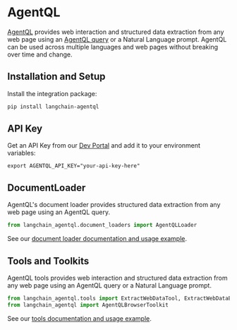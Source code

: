 # AgentQL

[AgentQL](https://www.agentql.com/) provides web interaction and structured data extraction from any web page using an [AgentQL query](https://docs.agentql.com/agentql-query) or a Natural Language prompt. AgentQL can be used across multiple languages and web pages without breaking over time and change.

## Installation and Setup

Install the integration package:

```bash
pip install langchain-agentql
```

## API Key

Get an API Key from our [Dev Portal](https://dev.agentql.com/) and add it to your environment variables:
```
export AGENTQL_API_KEY="your-api-key-here"
```

## DocumentLoader
AgentQL's document loader provides structured data extraction from any web page using an AgentQL query.

```python
from langchain_agentql.document_loaders import AgentQLLoader
```
See our [document loader documentation and usage example](/oss/integrations/document_loaders/agentql).

## Tools and Toolkits
AgentQL tools provides web interaction and structured data extraction from any web page using an AgentQL query or a Natural Language prompt.

```python
from langchain_agentql.tools import ExtractWebDataTool, ExtractWebDataBrowserTool, GetWebElementBrowserTool
from langchain_agentql import AgentQLBrowserToolkit
```
See our [tools documentation and usage example](/oss/integrations/tools/agentql).
